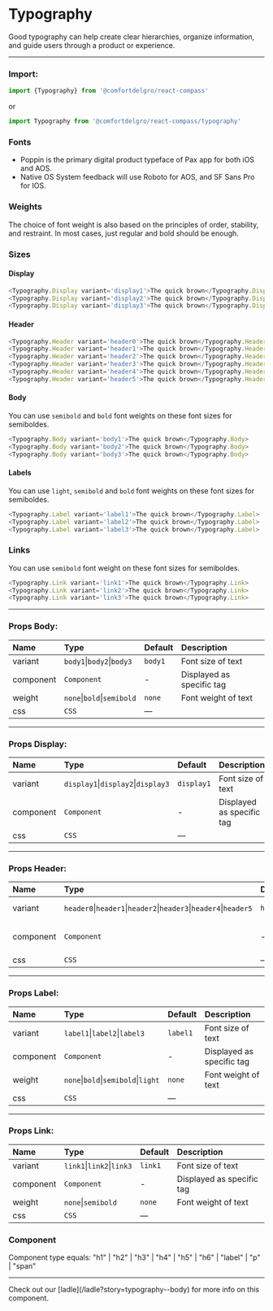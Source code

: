 
# Typography

Good typography can help create clear hierarchies, organize information, and guide users through a product or experience.

---

### Import:

```js
import {Typography} from '@comfortdelgro/react-compass'
```

or

```js
import Typography from '@comfortdelgro/react-compass/typography'
```

### Fonts

- Poppin is the primary digital product typeface of Pax app for both iOS and AOS.
- Native OS System feedback will use Roboto for AOS, and SF Sans Pro for IOS.

### Weights

The choice of font weight is also based on the principles of order, stability, and restraint. In most cases, just regular and bold should be enough.

<FontWeights />

### Sizes

#### Display

<div style={{marginTop: '0.5rem'}}>
  <FontDisplay size={theme.fontSizes.display1} weight='bold' />
  <FontDisplay size={theme.fontSizes.display2} weight='bold' />
  <FontDisplay size={theme.fontSizes.display3} weight='bold' />
</div>

```js
<Typography.Display variant='display1'>The quick brown</Typography.Display>
<Typography.Display variant='display2'>The quick brown</Typography.Display>
<Typography.Display variant='display3'>The quick brown</Typography.Display>
```

#### Header

<div style={{marginTop: '0.5rem'}}>
  <FontDisplay size={theme.fontSizes.header1} weight='bold' />
  <FontDisplay size={theme.fontSizes.header2} weight='bold' />
  <FontDisplay size={theme.fontSizes.header3} weight='bold' />
  <FontDisplay size={theme.fontSizes.header4} weight='bold' />
  <FontDisplay size={theme.fontSizes.header5} weight='bold' />
</div>

```js
<Typography.Header variant='header0'>The quick brown</Typography.Header>
<Typography.Header variant='header1'>The quick brown</Typography.Header>
<Typography.Header variant='header2'>The quick brown</Typography.Header>
<Typography.Header variant='header3'>The quick brown</Typography.Header>
<Typography.Header variant='header4'>The quick brown</Typography.Header>
<Typography.Header variant='header5'>The quick brown</Typography.Header>
```

#### Body

You can use `semibold` and `bold` font weights on these font sizes for semiboldes.

<div style={{marginTop: '0.5rem'}}>
  <FontDisplay size={theme.fontSizes.body1} weight='normal' />
  <FontDisplay size={theme.fontSizes.body2} weight='normal' />
  <FontDisplay size={theme.fontSizes.body3} weight='normal' />
</div>

```js
<Typography.Body variant='body1'>The quick brown</Typography.Body>
<Typography.Body variant='body2'>The quick brown</Typography.Body>
<Typography.Body variant='body3'>The quick brown</Typography.Body>
```

#### Labels

You can use `light`, `semibold` and `bold` font weights on these font sizes for semiboldes.

<div style={{marginTop: '0.5rem'}}>
  <FontDisplay size={theme.fontSizes.label1} weight='normal' />
  <FontDisplay size={theme.fontSizes.label2} weight='normal' />
  <FontDisplay size={theme.fontSizes.label3} weight='normal' />
</div>

```js
<Typography.Label variant='label1'>The quick brown</Typography.Label>
<Typography.Label variant='label2'>The quick brown</Typography.Label>
<Typography.Label variant='label3'>The quick brown</Typography.Label>
```

### Links

You can use `semibold` font weight on these font sizes for semiboldes.

<div style={{marginTop: '0.5rem'}}>
  <FontDisplay size={theme.fontSizes.link1} weight='semibold' color='#009EDA' />
  <FontDisplay size={theme.fontSizes.link2} weight='medium' color='#009EDA' />
  <FontDisplay size={theme.fontSizes.link3} weight='medium' color='#009EDA' />
</div>

```js
<Typography.Link variant='link1'>The quick brown</Typography.Link>
<Typography.Link variant='link2'>The quick brown</Typography.Link>
<Typography.Link variant='link3'>The quick brown</Typography.Link>
```

---

### Props Body:

| Name     | Type             | Default | Description                        |
| :------- | :--------------- | :------ | :--------------------------------- |
| variant  | `body1`\|`body2`\|`body3` | `body1` | Font size of text |
| component  | `Component` | - |Displayed as specific tag |
| weight  | `none`\|`bold`\|`semibold` | `none` | Font weight of text |
| css      | `CSS`            | —       |                                    |

---

### Props Display:

| Name     | Type             | Default | Description                        |
| :------- | :--------------- | :------ | :--------------------------------- |
| variant  | `display1`\|`display2`\|`display3` | `display1` | Font size of text |
| component  | `Component` | - |Displayed as specific tag |
| css      | `CSS`            | —       |                                    |

---

### Props Header:

| Name     | Type             | Default | Description                        |
| :------- | :--------------- | :------ | :--------------------------------- |
| variant  | `header0`\|`header1`\|`header2`\|`header3`\|`header4`\|`header5` | `header1` | Font size of text |
| component  | `Component` | - |Displayed as specific tag |
| css      | `CSS`            | —       |                                    |

---

### Props Label:

| Name     | Type             | Default | Description                        |
| :------- | :--------------- | :------ | :--------------------------------- |
| variant  | `label1`\|`label2`\|`label3` | `label1` | Font size of text |
| component  | `Component` | - |Displayed as specific tag |
| weight  | `none`\|`bold`\|`semibold`\|`light` | `none` | Font weight of text |
| css      | `CSS`            | —       |                                    |

---

### Props Link:

| Name     | Type             | Default | Description                        |
| :------- | :--------------- | :------ | :--------------------------------- |
| variant  | `link1`\|`link2`\|`link3` | `link1` | Font size of text |
| component  | `Component` | - |Displayed as specific tag |
| weight  | `none`\|`semibold` | `none` | Font weight of text |
| css      | `CSS`            | —       |                                    |

### Component
Component type equals: "h1" | "h2" | "h3" | "h4" | "h5" | "h6" | "label" | "p" | "span"

---

<Callout>
  Check out our [ladle](/ladle?story=typography--body) for more info on this
  component.
</Callout>

